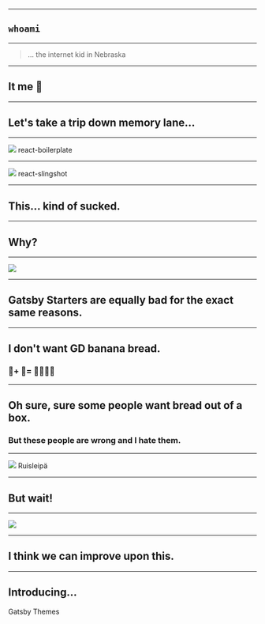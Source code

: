 

<Title>

<Fit caps={true} style={{ backgroundColor: 'black', color: 'white', padding: '2rem 0' }}>Gatsby + Themes</Fit>
<Fit style={{ color: 'white', backgroundColor: '#639', padding: '1rem 0' }} max={72}>The Future of Gatsby</Fit>

</Title>

---

<Background background="#000" flexDirection="column">

## `whoami`

<Social />

</Background>

---

> ... the internet kid in Nebraska

---

## It me 👋

---

## Let's take a trip down memory lane...

---

<Image src={reactBoilerPlateSrc} darken={0.5}>
  <Fit style={{ backgroundColor: 'black', color: 'white', padding: '2rem' }}>react-boilerplate</Fit>
</Image>

---

<Image src={reactSlingshotSrc} darken={0.5}>
  <Fit style={{ backgroundColor: 'black', color: 'white', padding: '2rem' }}>react-slingshot</Fit>
</Image>

---

## This... kind of sucked.

---

## Why?

---

<Image src={bananaBreadSrc} darken={0.5} />

---

## Gatsby Starters are equally bad for the exact same reasons.

---

## I don't want GD banana bread.

### 🍌+ 🍞= 🙅‍♀️🙅‍♂️

---

## Oh sure, sure some people want bread out of a box.

### But these people are wrong and I hate them.

---

<Image src={breadSrc} darken={0.5}>
  <Fit style={{ backgroundColor: 'black', color: 'white', padding: '2rem' }} max={60}>Ruisleipä</Fit>
</Image>

---

## But wait!

---

<Image src={danChurch} darken={0.5} />

---

## I think we can improve upon this.

---

## Introducing...

<Fit>Gatsby Themes</Fit>
